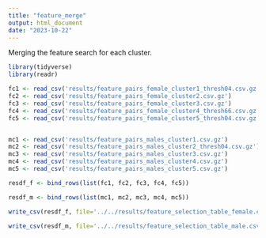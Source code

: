 ---
title: "feature_merge"
output: html_document
date: "2023-10-22"
---

Merging the feature search for each cluster.

```{r}
library(tidyverse)
library(readr)
```



```{r}

fc1 <- read_csv('results/feature_pairs_female_cluster1_thresh04.csv.gz')
fc2 <- read_csv('results/feature_pairs_female_cluster2.csv.gz')
fc3 <- read_csv('results/feature_pairs_female_cluster3.csv.gz')
fc4 <- read_csv('results/feature_pairs_female_cluster4_thresh66.csv.gz')
fc5 <- read_csv('results/feature_pairs_female_cluster5_thresh04.csv.gz')


mc1 <- read_csv('results/feature_pairs_males_cluster1.csv.gz')
mc2 <- read_csv('results/feature_pairs_males_cluster2_thresh04.csv.gz')
mc3 <- read_csv('results/feature_pairs_males_cluster3.csv.gz')
mc4 <- read_csv('results/feature_pairs_males_cluster4.csv.gz')
mc5 <- read_csv('results/feature_pairs_males_cluster5.csv.gz')

```


```{r}

resdf_f <- bind_rows(list(fc1, fc2, fc3, fc4, fc5))

resdf_m <- bind_rows(list(mc1, mc2, mc3, mc4, mc5))

```

```{r}

write_csv(resdf_f, file='../../results/feature_selection_table_female.csv')

write_csv(resdf_m, file='../../results/feature_selection_table_male.csv')


```


